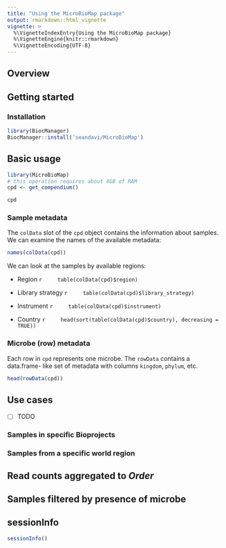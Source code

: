 ```yaml
---
title: "Using the MicroBioMap package"
output: rmarkdown::html_vignette
vignette: >
  %\VignetteIndexEntry{Using the MicroBioMap package}
  %\VignetteEngine{knitr::rmarkdown}
  %\VignetteEncoding{UTF-8}
---
```


## Overview

## Getting started

### Installation

```r
library(BiocManager)
BiocManager::install('seandavi/MicroBioMap')
```

## Basic usage

```r
library(MicroBioMap)
# this operation requires about 4GB of RAM
cpd <- get_compendium()
```

```r
cpd
```

### Sample metadata


The `colData` slot of the `cpd` object contains the information about samples.
We can examine the names of the available metadata:

```r
names(colData(cpd))
```

We can look at the samples by available regions:

* Region
    ```r
    table(colData(cpd)$region)
    ```

* Library strategy
    ```r
    table(colData(cpd)$library_strategy)
    ```

* Instrument
    ```r
    table(colData(cpd)$instrument)
    ```

* Country
    ```r
    head(sort(table(colData(cpd)$country), decreasing = TRUE))
    ```


### Microbe (row) metadata

Each row in `cpd` represents one microbe. The `rowData` contains a data.frame-
like set of metadata with columns `kingdom`, `phylum`, etc. 

```r
head(rowData(cpd))
```

## Use cases

- [ ] TODO

### Samples in specific Bioprojects

### Samples from a specific world region

## Read counts aggregated to *Order*

## Samples filtered by presence of microbe


## sessionInfo

```r
sessionInfo()
```
